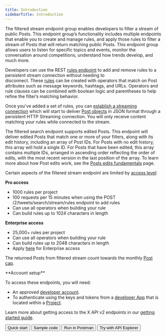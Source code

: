```yaml
---
title: Introduction
sidebarTitle: Introduction
---
```



The filtered stream endpoint group enables developers to filter a stream of public Posts. This endpoint group’s functionality includes multiple endpoints that enable you to create and manage rules, and apply those rules to filter a stream of Posts that will return matching public Posts. This endpoint group allows users to listen for specific topics and events, monitor the conversation around competitions, understand how trends develop, and much more.

Developers can use the REST [rules endpoint](/x-api/posts/filtered-stream#post-2-tweets-search-stream-rules) to add and remove rules to a persistent stream connection without needing to disconnect. These [rules](/x-api/posts/filtered-stream#building-rules-for-filtered-stream) can be created with operators that match on Post attributes such as message keywords, hashtags, and URLs. Operators and rule clauses can be combined with boolean logic and parentheses to help refine the filter’s matching behavior. 

Once you've added a set of rules, you can [establish a streaming connection](/x-api/posts/filtered-stream#get-2-tweets-search-stream) which will start to deliver [Post objects](/x-api/fundamentals/data-dictionary#tweet) in JSON format through a persistent HTTP Streaming connection. You will only receive content matching your rules while connected to the stream.

The filtered search endpoint supports edited Posts. This endpoint will deliver edited Posts that match one or more of your filters, along with its edit history, including an array of Post IDs. For Posts with no edit history, this array will hold a single ID. For Posts that have been edited, this array contains multiple IDs, arranged in ascending order reflecting the order of edits, with the most recent version in the last position of the array. To learn more about how Post edits work, see the [Posts edits fundamentals](/x-api/fundamentals/edit-posts) page. 

Certain aspects of the filtered stream endpoint are limited by [access level](/x-api/getting-started/about-x-api):

**Pro access**

* 1000 rules per project
* 100 requests per 15 minutes when using the POST /2/tweets/search/stream/rules endpoint to add rules
* Can use all operators when building your rule
* Can build rules up to 1024 characters in length


**Enterprise access**

* 25,000+ rules per project
* Can use all operators when building your rule
* Can build rules up to 2048 characters in length
* Apply [here](https://developer.x.com/en/products/x-api/enterprise/enterprise-api-interest-form) for Enterprise access

The returned Posts from filtered stream count towards the monthly [Post cap](/x-api/fundamentals/post-cap).

<Note>
**Account setup**

To access these endpoints, you will need:

* An approved [developer account](https://developer.x.com/en/portal/petition/essential/basic-info).
* To authenticate using the keys and tokens from a [developer App](/resources/fundamentals/developer-apps) that is located within a [Project](/resources/fundamentals/projects). 

Learn more about getting access to the X API v2 endpoints in our [getting started guide](/x-api/getting-started/getting-access).
</Note>



<div className="flex">
<Button href="/x-api/posts/filtered-stream/quickstart">
  Quick start
</Button>
<Button href="https://github.com/xdevplatform/Twitter-API-v2-sample-code">
  Sample code
</Button>
<Button href="https://www.postman.com/xapidevelopers/">
  Run in Postman
</Button>
<Button href="https://developer.x.com/apitools/api?endpoint=/2/tweets&method=post">
  Try with API Explorer
</Button>
</div>
